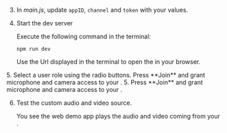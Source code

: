 <PlatformWrapper platform="web">

3. In _main.js_, update `appID`, `channel` and `token` with your values.

4. Start the dev server

    Execute the following command in the terminal:

    ```terminal
    npm run dev
    ```
    Use the Url displayed in the terminal to open the <Vpl k="CLIENT" /> in your browser.

<ProductWrapper notAllowed="video-calling">
5. Select a user role using the radio buttons. Press **Join** and grant microphone and camera access to your <Vpl k="CLIENT" />.
</ProductWrapper>

<ProductWrapper product="video-calling">
5. Press **Join** and grant microphone and camera access to your <Vpl k="CLIENT" />.
</ProductWrapper>

6. Test the custom audio and video source. 
    
    You see the web demo app plays the audio and video coming from your <Vpl k="CLIENT" />.

</PlatformWrapper>
